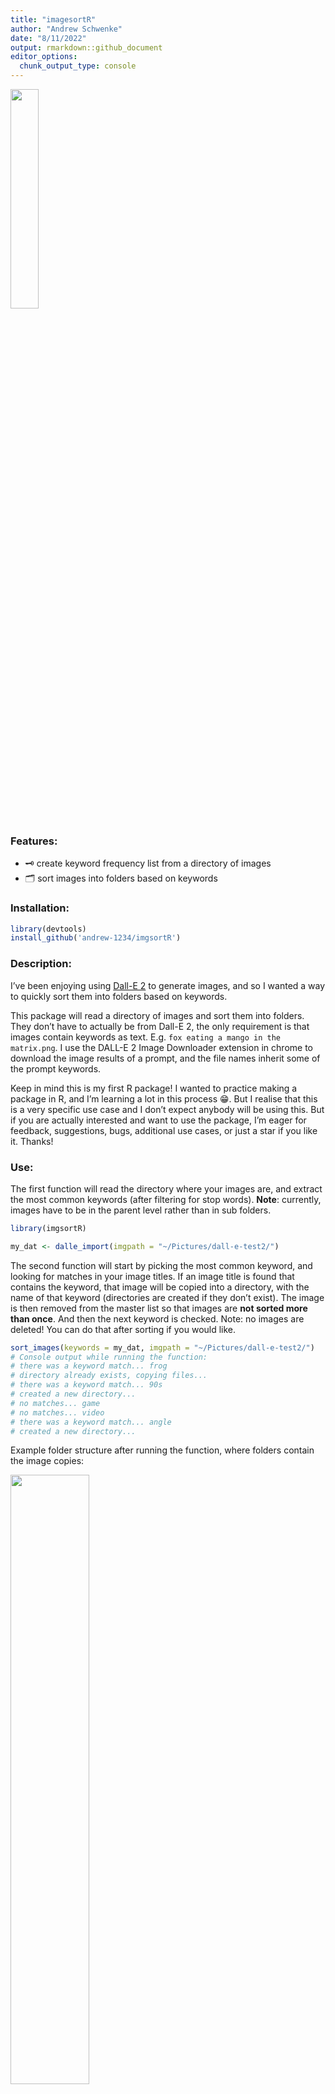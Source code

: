 ```yaml
---
title: "imagesortR" 
author: "Andrew Schwenke"
date: "8/11/2022"
output: rmarkdown::github_document
editor_options: 
  chunk_output_type: console
---
```


<p align="center">

<img align="center" src="img/90s style video game of a scie - 2.png" width="30%">

</p>

### Features:

- 🗝 create keyword frequency list from a directory of images
- 🗂 sort images into folders based on keywords

### Installation: 

```r
library(devtools)
install_github('andrew-1234/imgsortR')
```

### Description:

I've been enjoying using [Dall-E 2](https://openai.com/dall-e-2/) to generate images, and so I wanted a way to quickly sort them into folders based on keywords. 

This package will read a directory of images and sort them into folders. They don't have to actually be from Dall-E 2, the only requirement is that images contain keywords as text. E.g. `fox eating a mango in the matrix.png`. I use the DALL-E 2 Image Downloader extension in chrome to download the image results of a prompt, and the file names inherit some of the prompt keywords. 

Keep in mind this is my first R package! I wanted to practice making a package in R, and I'm learning a lot in this process 😁. But I realise that this is a very specific use case and I don't expect anybody will be using this. But if you are actually interested and want to use the package, I'm eager for feedback, suggestions, bugs, additional use cases, or just a star if you like it. Thanks! 

### Use:

The first function will read the directory where your images are, and extract the most common keywords (after filtering for stop words). **Note**: currently, images have to be in the parent level rather than in sub folders. 

```r
library(imgsortR)

my_dat <- dalle_import(imgpath = "~/Pictures/dall-e-test2/")
```

The second function will start by picking the most common keyword, and looking for matches in your image titles. If an image title is found that contains the keyword, that image will be copied into a directory, with the name of that keyword (directories are created if they don't exist). The image is then removed from the master list so that images are **not sorted more than once**. And then the next keyword is checked. Note: no images are deleted! You can do that after sorting if you would like.

```r
sort_images(keywords = my_dat, imgpath = "~/Pictures/dall-e-test2/")
# Console output while running the function:
# there was a keyword match... frog
# directory already exists, copying files...
# there was a keyword match... 90s
# created a new directory...
# no matches... game
# no matches... video
# there was a keyword match... angle
# created a new directory...
```

Example folder structure after running the function, where folders contain the image copies:

<p align="center">

<img src="img/demo.png" width="50%">

</p>

### Additional notes and limitations

You might notice some weird folders get created that you didn't expect. For example, terms might get separated, like "playstation 1" will be separated into "playstation" and "1". I added a gsub to replace this, because I didn't want a folder called "1". So add more if you need in the `dalle_import` function. See the example below:

```r
dalle_images_t$x <-
        gsub("playstation 1", "playstationone", dalle_images_t$x)
```

**Note**: there are other random stopwords I tried to filter that are specific to Dall E prompts like "style", "wearing" etc. Add more of those if you need. In the future it would be cool to have a full list of common Dall E stopwords, but I don't think anyone will be using this package so I'll add them as needed.  
